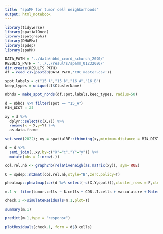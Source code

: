 ```yaml
---
title: "spaMM for tumor cell neighborhoods"
output: html_notebook
---
```


```r
library(tidyverse)
library(spatialOnco)
library(spatgraphs)
library(DHARMa)
library(spdep)
library(spaMM)

DATA_PATH = '../data/nbhd_coord_schurch_2020/'
RESULTS_PATH = '../../results/spamm_01232020/'
dir.create(RESULTS_PATH)
df = read_csv(paste0(DATA_PATH,'CRC_master.csv'))

spot.labels = c("15_A","15_B","16_A","16_B")
keep_types = unique(df$ClusterName)

nbhds = make_spot_nbhds(df,spot.labels,keep_types, radius=50)

d = nbhds %>% filter(spot == "15_A")
MIN_DIST = 25

xy = d %>%
  dplyr::select(c(X,Y)) %>%
  rename(x = X,y=Y) %>%
  as.data.frame

set.seed(2022); xy = spatialRF::thinning(xy,minimum.distance = MIN_DIST)

d = d %>%
  semi_join(.,xy,by=c("X"="x","Y"="y")) %>%
  mutate(obs = 1:nrow(.))

col.rel.nb <- graph2nb(relativeneigh(as.matrix(xy)), sym=TRUE)

C = spdep::nb2mat(col.rel.nb,style="B",zero.policy=T)
```

```r
pheatmap::pheatmap(cor(d %>% select(-c(X,Y,spot))),cluster_rows = F,cluster_cols = F)
```


```r
m.1 <- fitme(tumor.cells ~ B.cells + CD8..T.cells + vasculature + Matern(1|X+Y),fixed=list(nu=0.5), data=d,family = "poisson")

check.1 <-simulateResiduals(m.1,plot=T)

summary(m.1)

predict(m.1,type = "response")

plotResiduals(check.1, form = d$B.cells)
```

